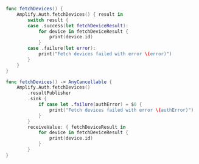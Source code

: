 <BlockSwitcher>

<Block name="Listener (iOS 11+)">

```swift
func fetchDevices() {
    Amplify.Auth.fetchDevices() { result in
        switch result {
        case .success(let fetchDeviceResult):
            for device in fetchDeviceResult {
                print(device.id)
            }
        case .failure(let error):
            print("Fetch devices failed with error \(error)")
        }
    }
}
```

</Block>

<Block name="Combine">

```swift
func fetchDevices() -> AnyCancellable {
    Amplify.Auth.fetchDevices()
        .resultPublisher
        .sink {
            if case let .failure(authError) = $0 {
                print("Fetch devices failed with error \(authError)")
            }
        }
        receiveValue: { fetchDeviceResult in
            for device in fetchDeviceResult {
                print(device.id)
            }
        }
}
```

</Block>

</BlockSwitcher>
